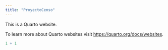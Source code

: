 ```yaml
---
title: "ProyectoCenso"
---
```


This is a Quarto website.

To learn more about Quarto websites visit <https://quarto.org/docs/websites>.

```r
1 + 1
```
